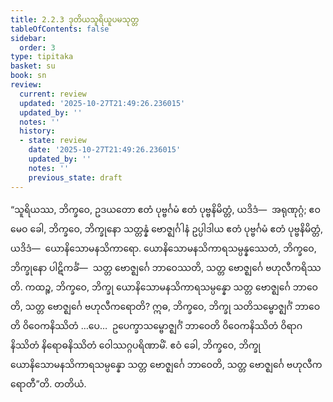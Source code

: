 ```yaml
---
title: 2.2.3 ဒုတိယသူရိယူပမသုတ္တ
tableOfContents: false
sidebar:
  order: 3
type: tipitaka
basket: su
book: sn
review:
  current: review
  updated: '2025-10-27T21:49:26.236015'
  updated_by: ''
  notes: ''
  history:
  - state: review
    date: '2025-10-27T21:49:26.236015'
    updated_by: ''
    notes: ''
    previous_state: draft
---
```



<ReviewStatus review={frontmatter.review} showDetails={true} />

<HypothesisAnnotation frontmatter={frontmatter} />

<DynamicBreadcrumb />

<Division number="194" book="sn" e="ch" v="18" p="307">

<Paragraph number="429" book="sn">
“သူရိယဿ, ဘိက္ခဝေ, ဥဒယတော ဧတံ ပုဗ္ဗင်္ဂမံ ဧတံ ပုဗ္ဗနိမိတ္တံ, ယဒိဒံ—  အရုဏုဂ္ဂံ; ဧဝမေဝ ခေါ, ဘိက္ခဝေ, ဘိက္ခုနော သတ္တန္နံ ဗောဇ္ဈင်္ဂါနံ ဥပ္ပါဒါယ ဧတံ ပုဗ္ဗင်္ဂမံ ဧတံ ပုဗ္ဗနိမိတ္တံ, ယဒိဒံ—  ယောနိသောမနသိကာရော. ယောနိသောမနသိကာရသမ္ပန္နဿေတံ, ဘိက္ခဝေ, ဘိက္ခုနော ပါဋိကင်္ခံ—  သတ္တ ဗောဇ္ဈင်္ဂေ ဘာဝေဿတိ, သတ္တ ဗောဇ္ဈင်္ဂေ ဗဟုလီကရိဿတိ.
</Paragraph>

<Paragraph number="430" book="sn">
ကထဉ္စ, ဘိက္ခဝေ, ဘိက္ခု ယောနိသောမနသိကာရသမ္ပန္နော သတ္တ ဗောဇ္ဈင်္ဂေ ဘာဝေတိ, သတ္တ ဗောဇ္ဈင်္ဂေ ဗဟုလီကရောတိ? ဣဓ, ဘိက္ခဝေ, ဘိက္ခု သတိသမ္ဗောဇ္ဈင်္ဂံ ဘာဝေတိ ဝိဝေကနိဿိတံ …ပေ…  ဥပေက္ခာသမ္ဗောဇ္ဈင်္ဂံ ဘာဝေတိ ဝိဝေကနိဿိတံ ဝိရာဂနိဿိတံ နိရောဓနိဿိတံ ဝေါဿဂ္ဂပရိဏာမိံ. ဧဝံ ခေါ, ဘိက္ခဝေ, ဘိက္ခု ယောနိသောမနသိကာရသမ္ပန္နော သတ္တ ဗောဇ္ဈင်္ဂေ ဘာဝေတိ, သတ္တ ဗောဇ္ဈင်္ဂေ ဗဟုလီကရောတီ”တိ.

</Paragraph>
</Division>

<Paragraph number="431" type="center" book="sn">
တတိယံ.
</Paragraph>